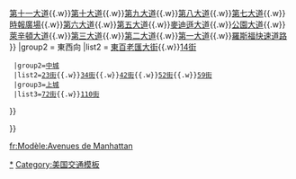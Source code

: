 {{Navbox
|name = 紐約市市區主要大道
|title = [[紐約市]]市區主要大道

|group1 = 南北向
|list1 = {{navbox subgroup
  |group1=
  |list1=[[百老匯]]{{.w}}[[曼哈頓西側高速公路|西側高速公路]]{{.w}}[[第十一大道]]{{.w}}[[第十大道]]{{.w}}[[第九大道]]{{.w}}[[第八大道 (曼哈頓)|第八大道]]{{.w}}[[第七大道]]{{.w}}[[時報廣場]]{{.w}}[[第六大道|第六大道]]{{.w}}[[第五大道]]{{.w}}[[麥迪遜大道]]{{.w}}[[公園大道 (紐約市)|公園大道]]{{.w}}[[萊辛頓大道]]{{.w}}[[第三大道]]{{.w}}[[第二大道]]{{.w}}[[第一大道]]{{.w}}[[羅斯福快速道路]]
}}
|group2 = 東西向
|list2 = {{navbox subgroup
  |group1=[[曼哈顿下城|下城]]
  |list1=[[華爾街]]{{.w}}[[東百老匯大街]]{{.w}}[[14街]]
  |group2=[[曼哈頓中城|中城]]
  |list2=[[23街 (曼哈頓)|23街]]{{.w}}[[34街]]{{.w}}[[42街 (曼哈頓)|42街]]{{.w}}[[第52街 (曼哈顿)|52街]]{{.w}}[[59街]]
  |group3=[[曼哈頓上城|上城]]
  |list3=[[72街]]{{.w}}[[110街]]
}}

}}<noinclude>

[[Category:紐約都會區交通|*]]
[[Category:美国交通模板]]

[[fr:Modèle:Avenues de Manhattan]]
</noinclude>